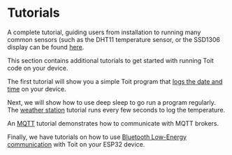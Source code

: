 # Tutorials

A complete tutorial, guiding users from installation to running many common sensors (such as
the DHT11 temperature sensor, or the SSD1306 display can be found
[here](https://docs.google.com/document/d/1K-TYea7jbYfj2ecMUmr0T0zd4JDpk5lo0mJNOLPUrhc/edit).

This section contains additional tutorials to get started with running Toit code on your device.

The first tutorial will show you a simple Toit program that [logs the date and time](starter) on your device.

Next, we will show how to use deep sleep to go run a program regularly. The
[weather station](starter/weatherstation) tutorial runs every few seconds to log the temperature.

An [MQTT](mqtt) tutorial demonstrates how to communicate with MQTT brokers.

Finally, we have tutorials on how to use [Bluetooth Low-Energy communication](ble) with Toit on your ESP32 device.

